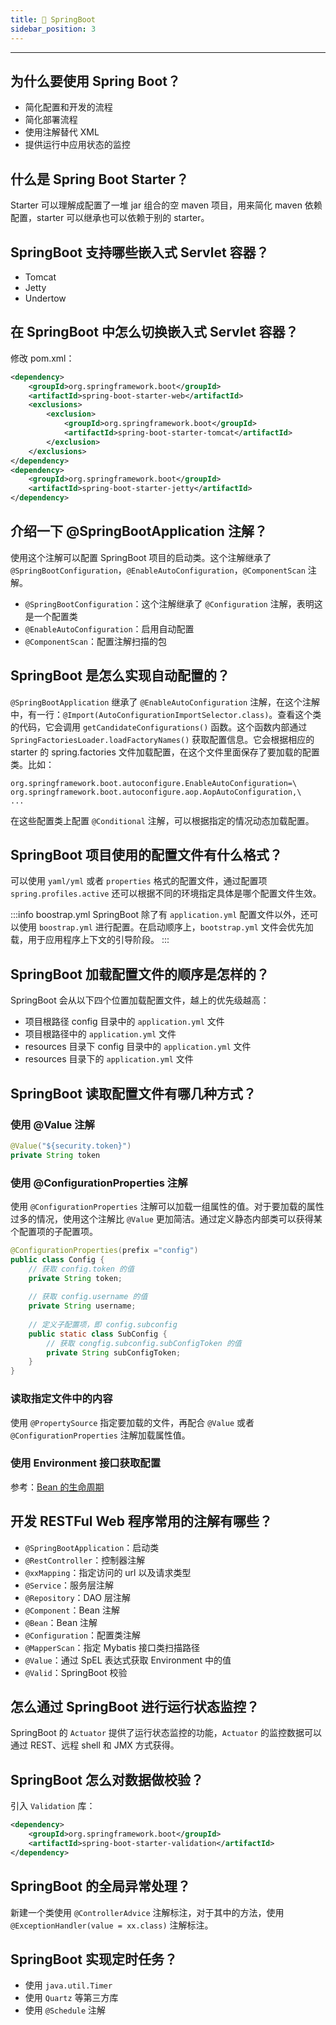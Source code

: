```yaml
---
title: 🌴 SpringBoot
sidebar_position: 3
---
```


----

## 为什么要使用 Spring Boot？

- 简化配置和开发的流程
- 简化部署流程
- 使用注解替代 XML
- 提供运行中应用状态的监控

## 什么是 Spring Boot Starter？

Starter 可以理解成配置了一堆 jar 组合的空 maven 项目，用来简化 maven 依赖配置，starter 可以继承也可以依赖于别的 starter。

## SpringBoot 支持哪些嵌入式 Servlet 容器？

- Tomcat
- Jetty
- Undertow

## 在 SpringBoot 中怎么切换嵌入式 Servlet 容器？

修改 pom.xml：

```xml
<dependency>
    <groupId>org.springframework.boot</groupId>
    <artifactId>spring-boot-starter-web</artifactId>
    <exclusions>
        <exclusion>
            <groupId>org.springframework.boot</groupId>
            <artifactId>spring-boot-starter-tomcat</artifactId>
        </exclusion>
    </exclusions>
</dependency>
<dependency>
    <groupId>org.springframework.boot</groupId>
    <artifactId>spring-boot-starter-jetty</artifactId>
</dependency>
```

## 介绍一下 @SpringBootApplication 注解？

使用这个注解可以配置 SpringBoot 项目的启动类。这个注解继承了 `@SpringBootConfiguration`，`@EnableAutoConfiguration`，`@ComponentScan` 注解。

- `@SpringBootConfiguration`：这个注解继承了 `@Configuration` 注解，表明这是一个配置类
- `@EnableAutoConfiguration`：启用自动配置
- `@ComponentScan`：配置注解扫描的包

## SpringBoot 是怎么实现自动配置的？

`@SpringBootApplication` 继承了 `@EnableAutoConfiguration` 注解，在这个注解中，有一行：`@Import(AutoConfigurationImportSelector.class)`。查看这个类的代码，它会调用 `getCandidateConfigurations()` 函数。这个函数内部通过 `SpringFactoriesLoader.loadFactoryNames()` 获取配置信息。它会根据相应的 starter 的 spring.factories 文件加载配置，在这个文件里面保存了要加载的配置类。比如：

```text
org.springframework.boot.autoconfigure.EnableAutoConfiguration=\
org.springframework.boot.autoconfigure.aop.AopAutoConfiguration,\
...
```

在这些配置类上配置 `@Conditional` 注解，可以根据指定的情况动态加载配置。

## SpringBoot 项目使用的配置文件有什么格式？

可以使用 `yaml/yml` 或者 `properties` 格式的配置文件，通过配置项 `spring.profiles.active` 还可以根据不同的环境指定具体是哪个配置文件生效。

:::info boostrap.yml
SpringBoot 除了有 `application.yml` 配置文件以外，还可以使用 `boostrap.yml` 进行配置。在启动顺序上，`bootstrap.yml` 文件会优先加载，用于应用程序上下文的引导阶段。
:::

## SpringBoot 加载配置文件的顺序是怎样的？

SpringBoot 会从以下四个位置加载配置文件，越上的优先级越高：

- 项目根路径 config 目录中的 `application.yml` 文件
- 项目根路径中的 `application.yml` 文件
- resources 目录下 config 目录中的 `application.yml` 文件
- resources 目录下的 `application.yml` 文件

## SpringBoot 读取配置文件有哪几种方式？

### 使用 @Value 注解

```java
@Value("${security.token}")
private String token
```

### 使用 @ConfigurationProperties 注解
使用 `@ConfigurationProperties` 注解可以加载一组属性的值。对于要加载的属性过多的情况，使用这个注解比 `@Value` 更加简洁。通过定义静态内部类可以获得某个配置项的子配置项。

```java
@ConfigurationProperties(prefix ="config")  
public class Config {
    // 获取 config.token 的值
    private String token;
  
    // 获取 config.username 的值
    private String username;
    
    // 定义子配置项，即 config.subconfig
    public static class SubConfig {
        // 获取 congfig.subconfig.subConfigToken 的值
        private String subConfigToken;
    }
}
```

### 读取指定文件中的内容

使用 `@PropertySource` 指定要加载的文件，再配合 `@Value` 或者 `@ConfigurationProperties` 注解加载属性值。

### 使用 Environment 接口获取配置

参考：[Bean 的生命周期](./spring/#bean-的生命周期)

## 开发 RESTFul Web 程序常用的注解有哪些？

- `@SpringBootApplication`：启动类
- `@RestController`：控制器注解
- `@xxMapping`：指定访问的 url 以及请求类型
- `@Service`：服务层注解
- `@Repository`：DAO 层注解
- `@Component`：Bean 注解
- `@Bean`：Bean 注解
- `@Configuration`：配置类注解
- `@MapperScan`：指定 Mybatis 接口类扫描路径
- `@Value`：通过 SpEL 表达式获取 Environment 中的值
- `@Valid`：SpringBoot 校验

## 怎么通过 SpringBoot 进行运行状态监控？

SpringBoot 的 `Actuator` 提供了运行状态监控的功能，`Actuator` 的监控数据可以通过 REST、远程 shell 和 JMX 方式获得。

## SpringBoot 怎么对数据做校验？

引入 `Validation` 库：

```xml
<dependency>
    <groupId>org.springframework.boot</groupId>
    <artifactId>spring-boot-starter-validation</artifactId>
</dependency>
```

## SpringBoot 的全局异常处理？

新建一个类使用 `@ControllerAdvice` 注解标注，对于其中的方法，使用 `@ExceptionHandler(value = xx.class)` 注解标注。

## SpringBoot 实现定时任务？

- 使用 `java.util.Timer`
- 使用 `Quartz` 等第三方库
- 使用 `@Schedule` 注解
